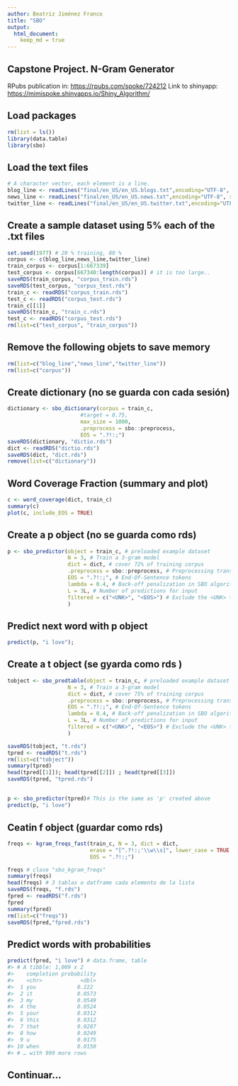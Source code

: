 ---
author: Beatriz Jiménez Franco
title: "SBO"
output: 
  html_document: 
    keep_md = true
---

## Capstone Project. N-Gram Generator 

RPubs publication in: <https://rpubs.com/spoke/724212>
Link to shinyapp: <https://mimispoke.shinyapps.io/Shiny_Algorithm/>

## Load packages

```{r,message=FALSE, warning=FALSE }
rm(list = ls())
library(data.table)
library(sbo)
```

## Load the text files

```{r,message=FALSE, warning=FALSE }

# A character vector, each element is a line. 
blog_line <- readLines("final/en_US/en_US.blogs.txt",encoding="UTF-8", skipNul = TRUE)
news_line <- readLines("final/en_US/en_US.news.txt",encoding="UTF-8", skipNul = TRUE)
twitter_line <- readLines("final/en_US/en_US.twitter.txt",encoding="UTF-8", skipNul = TRUE)
```

## Create a sample dataset using 5% each of the .txt files

```{r}
set.seed(1977) # 20 % training, 80 %
corpus <- c(blog_line,news_line,twitter_line)
train_corpus <- corpus[1:667339]
test_corpus <- corpus[667340:length(corpus)] # it is too large..
saveRDS(train_corpus, "corpus_train.rds")
saveRDS(test_corpus, "corpus_test.rds")
train_c <- readRDS("corpus_train.rds")
test_c <- readRDS("corpus_test.rds")
train_c[[1]]
saveRDS(train_c, "train_c.rds")
test_c <- readRDS("corpus_test.rds")
rm(list=c("test_corpus", "train_corpus"))

```

## Remove the following objets to save memory

```{r}
rm(list=c("blog_line","news_line","twitter_line"))
rm(list=c("corpus"))
```


## Create dictionary (no se guarda con cada sesión)

```{r}
dictionary <- sbo_dictionary(corpus = train_c, 
                       #target = 0.75, 
                       max_size = 1000, 
                       .preprocess = sbo::preprocess,
                       EOS = ".?!:;")
saveRDS(dictionary, "dictio.rds")
dict <- readRDS("dictio.rds")
saveRDS(dict, "dict.rds")
remove(list=c("dictionary"))
```


## Word Coverage Fraction (summary and plot)

```{r, eval =FALSE}
c <- word_coverage(dict, train_c)
summary(c)
plot(c, include_EOS = TRUE)
```

## Create a p object (no se guarda como rds)


```{r, eval =FALSE}
p <- sbo_predictor(object = train_c, # preloaded example dataset
                   N = 3, # Train a 3-gram model
                   dict = dict, # cover 72% of training corpus
                   .preprocess = sbo::preprocess, # Preprocessing transformation 
                   EOS = ".?!:;", # End-Of-Sentence tokens
                   lambda = 0.4, # Back-off penalization in SBO algorithm
                   L = 3L, # Number of predictions for input
                   filtered = c("<UNK>", "<EOS>") # Exclude the <UNK> token from predictions
                   )
```

## Predict next word with p object 

```{r, eval=FALSE}
predict(p, "i love");
```

## Create a t object (se gyarda como rds )

```{r}
tobject <- sbo_predtable(object = train_c, # preloaded example dataset
                   N = 3, # Train a 3-gram model
                   dict = dict, # cover 75% of training corpus
                   .preprocess = sbo::preprocess, # Preprocessing transformation 
                   EOS = ".?!:;", # End-Of-Sentence tokens
                   lambda = 0.4, # Back-off penalization in SBO algorithm
                   L = 3L, # Number of predictions for input
                   filtered = c("<UNK>", "<EOS>") # Exclude the <UNK> token from predictions
                   )

saveRDS(tobject, "t.rds")
tpred <- readRDS("t.rds")
rm(list=c("tobject"))
summary(tpred)
head(tpred[[1]]); head(tpred[[2]]) ; head(tpred[[3]])
saveRDS(tpred, "tpred.rds")
```

## 

```{r}
p <- sbo_predictor(tpred)# This is the same as 'p' created above
predict(p, "i love")

```

## Ceatin f object (guardar como rds)

```{r}
freqs <- kgram_freqs_fast(train_c, N = 3, dict = dict,
                          erase = "[^.?!:;'\\w\\s]", lower_case = TRUE,
                          EOS = ".?!:;")

freqs # clase "sbo_kgram_freqs"
summary(freqs)
head(freqs) # 3 tablas o datframe cada elemento de la lista
saveRDS(freqs, "f.rds")
fpred <- readRDS("f.rds")
fpred
summary(fpred)
rm(list=c("freqs"))
saveRDS(fpred,"fpred.rds")
```

## Predict words with probabilities

```{r}
predict(fpred, "i love") # data.frame, table
#> # A tibble: 1,009 x 2
#>    completion probability
#>    <chr>            <dbl>
#>  1 you             0.222 
#>  2 it              0.0573
#>  3 my              0.0549
#>  4 the             0.0524
#>  5 your            0.0312
#>  6 this            0.0312
#>  7 that            0.0287
#>  8 how             0.0249
#>  9 u               0.0175
#> 10 when            0.0150
#> # … with 999 more rows
```

##  Continuar...

```{r}

```












